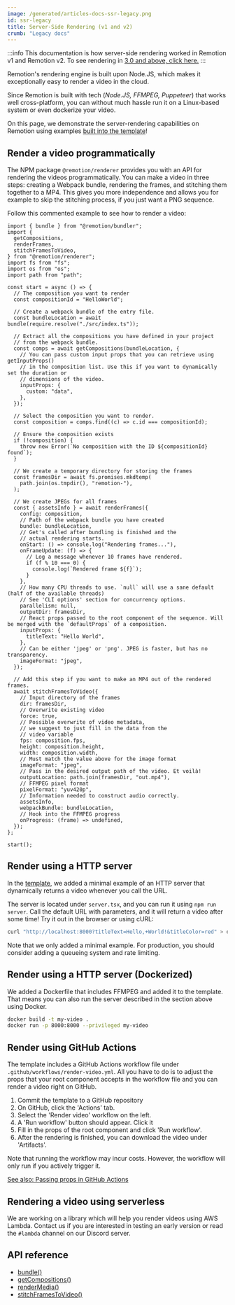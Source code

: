 ```yaml
---
image: /generated/articles-docs-ssr-legacy.png
id: ssr-legacy
title: Server-Side Rendering (v1 and v2)
crumb: "Legacy docs"
---
```


:::info
This documentation is how server-side rendering worked in Remotion v1 and Remotion v2. To see rendering in [3.0 and above, click here.](/docs/ssr)
:::

Remotion's rendering engine is built upon Node.JS, which makes it exceptionally easy to render a video in the cloud.

Since Remotion is built with tech (_Node.JS, FFMPEG, Puppeteer_) that works well cross-platform, you can without much hassle run it on a Linux-based system or even dockerize your video.

On this page, we demonstrate the server-rendering capabilities on Remotion using examples [built into the template](/docs#installation)!

## Render a video programmatically

The NPM package `@remotion/renderer` provides you with an API for rendering the videos programmatically. You can make a video in three steps: creating a Webpack bundle, rendering the frames, and stitching them together to a MP4. This gives you more independence and allows you for example to skip the stitching process, if you just want a PNG sequence.

Follow this commented example to see how to render a video:

```tsx
import { bundle } from "@remotion/bundler";
import {
  getCompositions,
  renderFrames,
  stitchFramesToVideo,
} from "@remotion/renderer";
import fs from "fs";
import os from "os";
import path from "path";

const start = async () => {
  // The composition you want to render
  const compositionId = "HelloWorld";

  // Create a webpack bundle of the entry file.
  const bundleLocation = await bundle(require.resolve("./src/index.ts"));

  // Extract all the compositions you have defined in your project
  // from the webpack bundle.
  const comps = await getCompositions(bundleLocation, {
    // You can pass custom input props that you can retrieve using getInputProps()
    // in the composition list. Use this if you want to dynamically set the duration or
    // dimensions of the video.
    inputProps: {
      custom: "data",
    },
  });

  // Select the composition you want to render.
  const composition = comps.find((c) => c.id === compositionId);

  // Ensure the composition exists
  if (!composition) {
    throw new Error(`No composition with the ID ${compositionId} found`);
  }

  // We create a temporary directory for storing the frames
  const framesDir = await fs.promises.mkdtemp(
    path.join(os.tmpdir(), "remotion-"),
  );

  // We create JPEGs for all frames
  const { assetsInfo } = await renderFrames({
    config: composition,
    // Path of the webpack bundle you have created
    bundle: bundleLocation,
    // Get's called after bundling is finished and the
    // actual rendering starts.
    onStart: () => console.log("Rendering frames..."),
    onFrameUpdate: (f) => {
      // Log a message whenever 10 frames have rendered.
      if (f % 10 === 0) {
        console.log(`Rendered frame ${f}`);
      }
    },
    // How many CPU threads to use. `null` will use a sane default (half of the available threads)
    // See 'CLI options' section for concurrency options.
    parallelism: null,
    outputDir: framesDir,
    // React props passed to the root component of the sequence. Will be merged with the `defaultProps` of a composition.
    inputProps: {
      titleText: "Hello World",
    },
    // Can be either 'jpeg' or 'png'. JPEG is faster, but has no transparency.
    imageFormat: "jpeg",
  });

  // Add this step if you want to make an MP4 out of the rendered frames.
  await stitchFramesToVideo({
    // Input directory of the frames
    dir: framesDir,
    // Overwrite existing video
    force: true,
    // Possible overwrite of video metadata,
    // we suggest to just fill in the data from the
    // video variable
    fps: composition.fps,
    height: composition.height,
    width: composition.width,
    // Must match the value above for the image format
    imageFormat: "jpeg",
    // Pass in the desired output path of the video. Et voilà!
    outputLocation: path.join(framesDir, "out.mp4"),
    // FFMPEG pixel format
    pixelFormat: "yuv420p",
    // Information needed to construct audio correctly.
    assetsInfo,
    webpackBundle: bundleLocation,
    // Hook into the FFMPEG progress
    onProgress: (frame) => undefined,
  });
};

start();
```

## Render using a HTTP server

In the [template](/docs#installation), we added a minimal example of an HTTP server that dynamically returns a video whenever you call the URL.

The server is located under `server.tsx`, and you can run it using `npm run server`. Call the default URL with parameters, and it will return a video after some time! Try it out in the browser or using cURL:

```bash
curl "http://localhost:8000?titleText=Hello,+World!&titleColor=red" > output.mp4
```

Note that we only added a minimal example. For production, you should consider adding a queueing system and rate limiting.

## Render using a HTTP server (Dockerized)

We added a Dockerfile that includes FFMPEG and added it to the template. That means you can also run the server described in the section above using Docker.

```bash
docker build -t my-video .
docker run -p 8000:8000 --privileged my-video
```

## Render using GitHub Actions

The template includes a GitHub Actions workflow file
under `.github/workflows/render-video.yml`. All you have to do is to adjust the props that your root component accepts in the workflow file and you can render a video right on GitHub.

1. Commit the template to a GitHub repository
2. On GitHub, click the 'Actions' tab.
3. Select the 'Render video' workflow on the left.
4. A 'Run workflow' button should appear. Click it
5. Fill in the props of the root component and click 'Run workflow'.
6. After the rendering is finished, you can download the video under 'Artifacts'.

Note that running the workflow may incur costs. However, the workflow will only run if you actively trigger it.

[See also: Passing props in GitHub Actions](/docs/parameterized-rendering#passing-props-in-github-actions)

## Rendering a video using serverless

We are working on a library which will help you render videos using AWS Lambda. Contact us if you are interested in testing an early version or read the `#lambda` channel on our Discord server.

## API reference

- [bundle()](/docs/bundle)
- [getCompositions()](/docs/renderer/get-compositions)
- [renderMedia()](/docs/renderer/render-media)
- [stitchFramesToVideo()](/docs/renderer/stitch-frames-to-video)
